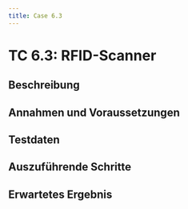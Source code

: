 ```yaml
---
title: Case 6.3
---
```




# TC 6.3: RFID-Scanner

## Beschreibung


## Annahmen und Voraussetzungen


## Testdaten


## Auszuführende Schritte


## Erwartetes Ergebnis